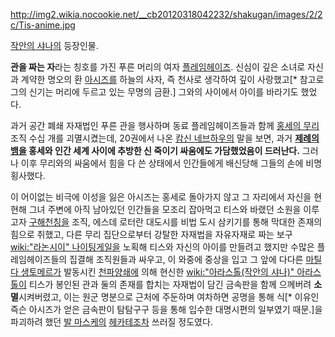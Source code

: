 http://img2.wikia.nocookie.net/__cb20120318042232/shakugan/images/2/2c/Tis-anime.jpg

[[작안의 샤나]]의 등장인물.

'''관을 짜는 자'''라는 칭호를 가진 푸른 머리의 여자 [[플레임헤이즈]]. 신심이 깊은 소녀로 자신과 계약한 명오의 환 [[아시즈]]를 하늘의 사자, 즉 천사로 생각하여 깊이 사랑했고[* 참고로 그의 신기는 머리에 두르고 있는 무명의 금환.] 그와의 사이에서 아이를 바라기도 했었다.

과거 공간 폐쇄 자재법인 푸른 관을 행사하며 동료 플레임헤이즈들과 함께 [[홍세의 무리]] 조직 수십 개를 괴멸시켰는데, 20권에서 나온 [[캄신 네브하우]]의 말을 보면, 과거 '''[[제례의 뱀]]을 홍세와 인간 세계 사이에 추방한 신 죽이기 싸움에도 가담했었음이 드러난다.''' 그러나 이후 무리와의 싸움에서 힘을 다 쓴 상태에서 인간들에게 배신당해 그들의 손에 비명횡사했다.

이 어이없는 비극에 이성을 잃은 아시즈는 홍세로 돌아가지 않고 그 자리에서 자신을 현현해 그녀 주변에 아직 남아있던 인간들을 모조리 잡아먹고 티스와 바랬던 소원을 이루고자 [[구해천칭]]을 조직, 에스데 로터란 대도시를 비법 도시 삼키기를 통해 막대한 존재의 힘으로 취했고, 다른 무리 집단으로부터 강탈한 자재법을 자유자재로 짜는 보구 [[wiki:"라논시이" 나이팅게일]]을 노획해 티스와 자신의 아이를 만들려고 했지만 수많은 플레임헤이즈들의 집결해 조직원들과 싸우고, 이 와중에 중상을 입고 그 앞에 다다른 [[마틸다 생토메르]]가 발동시킨 [[천파양쇄]]에 의해 현신한 [[wiki:"아라스톨(작안의 샤나)" 아라스톨]]이 티스가 봉인된 관과 둘의 존재를 합치는 자재법이 담긴 금속판을 함께 으께버려 '''소멸'''시켜버렸고, 이는 원군 명분으로 근처에 주둔하며 여차하면 공명을 통해 식[* 이유인 즉슨 아시즈가 얻은 금속판이 탐탐구구 등을 통해 입수한 대명시편의 일부였기 때문.]을 파괴하려 했던 [[발 마스케]]의 [[헤카테]]조차 쓰러질 정도였다.
